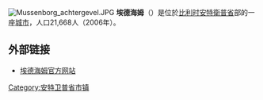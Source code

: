 {{Unreferenced|time=2018-08-13T06:14:43+00:00}}
[[File:Mussenborg_achtergevel.JPG|thumb]]
'''埃德海姆'''（{{lang-nl|Edegem}}）是位於[[比利时|比利时]][[安特衛普省|安特衛普省]]部的一座[[城市|城市]]，人口21,668人（2006年）。

==外部链接==
*[http://www.edegem.be/ 埃德海姆官方网站] {{Wayback|url=http://www.edegem.be/ |date=20201202123936 }}

{{安特卫普省市区}}
{{Belgium-geo-stub}}

[[Category:安特卫普省市镇|Category:安特卫普省市镇]]
{{DEFAULTSORT:Edegem}}